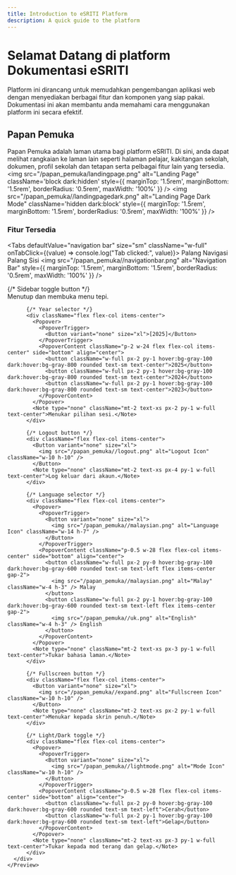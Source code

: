 ```yaml
---
title: Introduction to eSRITI Platform
description: A quick guide to the platform
---
```


# Selamat Datang di platform Dokumentasi eSRITI

Platform ini dirancang untuk memudahkan pengembangan aplikasi web dengan menyediakan berbagai fitur dan komponen yang siap pakai. Dokumentasi ini akan membantu anda memahami cara menggunakan platform ini secara efektif.

## Papan Pemuka
Papan Pemuka adalah laman utama bagi platform eSRITI. Di sini, anda dapat melihat rangkaian ke laman lain seperti halaman pelajar, kakitangan sekolah, dokumen, profil sekolah dan tetapan serta pelbagai fitur lain yang tersedia.
<img src="/papan_pemuka/landingpage.png" alt="Landing Page" className='block dark:hidden' style={{ marginTop: '1.5rem', marginBottom: '1.5rem', borderRadius: '0.5rem', maxWidth: '100%' }} />
<img src="/papan_pemuka//landingpagedark.png" alt="Landing Page Dark Mode" className='hidden dark:block' style={{ marginTop: '1.5rem', marginBottom: '1.5rem', borderRadius: '0.5rem', maxWidth: '100%' }} />


### Fitur Tersedia

<Tabs defaultValue="navigation bar" size="sm" className="w-full" onTabClick={(value) => console.log("Tab clicked:", value)}>
  <TabsList className="grid w-full md:w-[30%] grid-cols-2">
    <Tab value="navigation bar">Palang Navigasi</Tab>
    <Tab value="sidebar">Palang Sisi</Tab>
  </TabsList>
  <TabsContent value="navigation bar">
    <img src="/papan_pemuka//navigationbar.png" alt="Navigation Bar" style={{ marginTop: '1.5rem', marginBottom: '1.5rem', borderRadius: '0.5rem', maxWidth: '100%' }} />
    <Preview>
      <div className="grid grid-cols-2 sm:grid-cols-2 md:grid-cols-3 gap-x-6 gap-y-10 justify-items-center">
          {/* Sidebar toggle button */}
          <div className="flex flex-col items-center">
            <SidebarToggleButton />
            <Note type="none" className="mt-2 text-xs px-1 py-1 w-full text-center">Menutup dan membuka menu tepi.</Note>
          </div>

          {/* Year selector */}
          <div className="flex flex-col items-center">
            <Popover>
              <PopoverTrigger>
                <Button variant="none" size="xl">[2025]</Button>
              </PopoverTrigger>
              <PopoverContent className="p-2 w-24 flex flex-col items-center" side="bottom" align="center">
                <button className="w-full px-2 py-1 hover:bg-gray-100 dark:hover:bg-gray-800 rounded text-sm text-center">2025</button>
                <button className="w-full px-2 py-1 hover:bg-gray-100 dark:hover:bg-gray-800 rounded text-sm text-center">2024</button>
                <button className="w-full px-2 py-1 hover:bg-gray-100 dark:hover:bg-gray-800 rounded text-sm text-center">2023</button>
              </PopoverContent>
            </Popover>
            <Note type="none" className="mt-2 text-xs px-2 py-1 w-full text-center">Menukar pilihan sesi.</Note>
          </div>

          {/* Logout button */}
          <div className="flex flex-col items-center">
            <Button variant="none" size="xl">
              <img src="/papan_pemuka//logout.png" alt="Logout Icon" className="w-10 h-10" />
            </Button>
            <Note type="none" className="mt-2 text-xs px-4 py-1 w-full text-center">Log keluar dari akaun.</Note>
          </div>

          {/* Language selector */}
          <div className="flex flex-col items-center">
            <Popover>
              <PopoverTrigger>
                <Button variant="none" size="xl">
                  <img src="/papan_pemuka//malaysian.png" alt="Language Icon" className="w-14 h-7" />
                </Button>
              </PopoverTrigger>
              <PopoverContent className="p-0.5 w-28 flex flex-col items-center" side="bottom" align="center">
                <button className="w-full px-2 py-0 hover:bg-gray-100 dark:hover:bg-gray-600 rounded text-sm text-left flex items-center gap-2">
                  <img src="/papan_pemuka//malaysian.png" alt="Malay" className="w-4 h-3" /> Malay
                </button>
                <button className="w-full px-2 py-1 hover:bg-gray-100 dark:hover:bg-gray-600 rounded text-sm text-left flex items-center gap-2">
                  <img src="/papan_pemuka//uk.png" alt="English" className="w-4 h-3" /> English
                </button>
              </PopoverContent>
            </Popover>
            <Note type="none" className="mt-2 text-xs px-3 py-1 w-full text-center">Tukar bahasa laman.</Note>
          </div>

          {/* Fullscreen button */}
          <div className="flex flex-col items-center">
            <Button variant="none" size="xl">
              <img src="/papan_pemuka//expand.png" alt="Fullscreen Icon" className="w-10 h-10" />
            </Button>
            <Note type="none" className="mt-2 text-xs px-2 py-1 w-full text-center">Menukar kepada skrin penuh.</Note>
          </div>

          {/* Light/Dark toggle */}
          <div className="flex flex-col items-center">
            <Popover>
              <PopoverTrigger>
                <Button variant="none" size="xl">
                  <img src="/papan_pemuka//lightmode.png" alt="Mode Icon" className="w-10 h-10" />
                </Button>
              </PopoverTrigger>
              <PopoverContent className="p-0.5 w-28 flex flex-col items-center" side="bottom" align="center">
                <button className="w-full px-2 py-0 hover:bg-gray-100 dark:hover:bg-gray-600 rounded text-sm text-left">Cerah</button>
                <button className="w-full px-2 py-1 hover:bg-gray-100 dark:hover:bg-gray-600 rounded text-sm text-left">Gelap</button>
              </PopoverContent>
            </Popover>
            <Note type="none" className="mt-2 text-xs px-3 py-1 w-full text-center">Tukar kepada mod terang dan gelap.</Note>
          </div>
      </div>
    </Preview>
  </TabsContent>
</Tabs>


